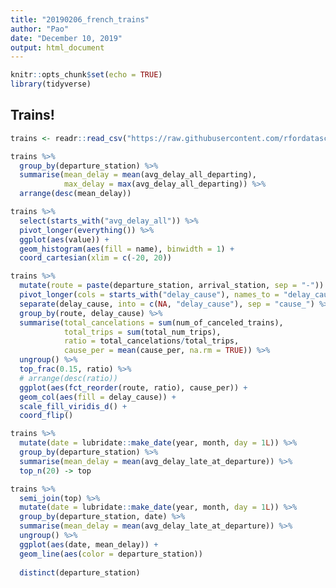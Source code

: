 ```yaml
---
title: "20190206_french_trains"
author: "Pao"
date: "December 10, 2019"
output: html_document
---
```


```r
knitr::opts_chunk$set(echo = TRUE)
library(tidyverse)
```

## Trains!

```r
trains <- readr::read_csv("https://raw.githubusercontent.com/rfordatascience/tidytuesday/master/data/2019/2019-02-26/full_trains.csv")
```

```r
trains %>% 
  group_by(departure_station) %>% 
  summarise(mean_delay = mean(avg_delay_all_departing),
            max_delay = max(avg_delay_all_departing)) %>% 
  arrange(desc(mean_delay))

trains %>% 
  select(starts_with("avg_delay_all")) %>% 
  pivot_longer(everything()) %>% 
  ggplot(aes(value)) +
  geom_histogram(aes(fill = name), binwidth = 1) +
  coord_cartesian(xlim = c(-20, 20))
```

```r
trains %>% 
  mutate(route = paste(departure_station, arrival_station, sep = "-")) %>% 
  pivot_longer(cols = starts_with("delay_cause"), names_to = "delay_cause", values_to = "cause_per") %>% 
  separate(delay_cause, into = c(NA, "delay_cause"), sep = "cause_") %>% 
  group_by(route, delay_cause) %>% 
  summarise(total_cancelations = sum(num_of_canceled_trains),
            total_trips = sum(total_num_trips),
            ratio = total_cancelations/total_trips, 
            cause_per = mean(cause_per, na.rm = TRUE)) %>% 
  ungroup() %>% 
  top_frac(0.15, ratio) %>% 
  # arrange(desc(ratio))
  ggplot(aes(fct_reorder(route, ratio), cause_per)) +
  geom_col(aes(fill = delay_cause)) +
  scale_fill_viridis_d() +
  coord_flip()
```

```r
trains %>% 
  mutate(date = lubridate::make_date(year, month, day = 1L)) %>% 
  group_by(departure_station) %>% 
  summarise(mean_delay = mean(avg_delay_late_at_departure)) %>% 
  top_n(20) -> top

trains %>% 
  semi_join(top) %>% 
  mutate(date = lubridate::make_date(year, month, day = 1L)) %>% 
  group_by(departure_station, date) %>% 
  summarise(mean_delay = mean(avg_delay_late_at_departure)) %>% 
  ungroup() %>% 
  ggplot(aes(date, mean_delay)) +
  geom_line(aes(color = departure_station))
  
  distinct(departure_station)
```

